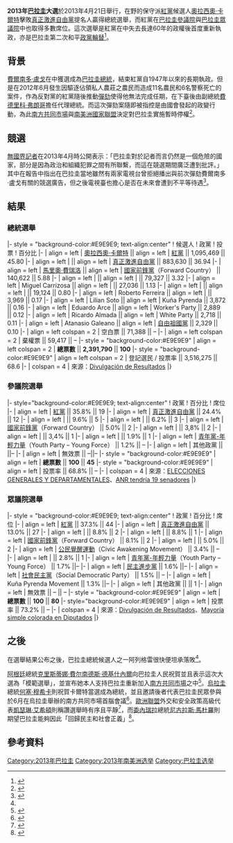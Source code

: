 {{noteTA
|1=zh:卡爾特;zh-cn:卡特斯;zh-tw:卡提斯;
}}
{{Infobox Election
| election_name = 2013年巴拉圭大選
| country = Paraguay
| type = presidential
| ongoing = no
| previous_election = 
| previous_year = 2008
| next_election = 
| next_year = 2018
| turnout = 68.57%
<!-- Alegre -->
| image1            = 
| candidate1        = [[奧拉西奧·卡爾特|奧拉西奧·卡爾特]]
| party1            = 紅黨 (巴拉圭)
| alliance1         = 
| popular_vote1     = '''45.8%
| percentage1       = 
<!-- Cartes -->
| image2            = 
| candidate2        = {{Link-en|埃弗拉因·阿列格雷|Efraín Alegre}}
| party2            = 真正激進自由黨
| popular_vote2     = 36.94%
| percentage2       = 
| map_image         = 
| map_size          = 
| map_alt           = 
| map               = 
| map_caption       = 
| title             = 總統
| before_election   = [[費德里科·弗朗哥|費德里科·弗朗哥]]
| before_party      = 真正激進自由黨
| posttitle         = 選舉後
| after_election    = [[奧拉西奧·卡爾特|奧拉西奧·卡爾特]]
| after_party       = 紅黨 (巴拉圭)
}}
'''2013年[[巴拉圭|巴拉圭]]大選'''於2013年4月21日舉行，在野的保守派[[紅黨_(巴拉圭)|紅黨]]候選人[[奧拉西奧·卡爾特|奧拉西奧·卡爾特]]擊敗[[真正激進自由黨|真正激進自由黨]]提名人{{Link-en|埃弗拉因·阿列格雷|Efraín Alegre}}贏得總統選舉，而紅黨在[[巴拉圭參議院|巴拉圭參議院]]與[[巴拉圭眾議院|巴拉圭眾議院]]中也取得多數席位。這次選舉是紅黨在{{Link-en|2008年巴拉圭大選|Paraguayan general election, 2008|2008年大選}}中失去長達60年的政權後首度重新執政，亦是巴拉圭第二次和平[[政黨輪替|政黨輪替]]<ref name = "英國廣播公司">{{Cite web |url= http://www.bbc.co.uk/news/world-latin-america-22241667 |title= Horacio Cartes wins Paraguay presidential election |author=  |date= 2013年4月22日 |publisher= [[英國廣播公司|英國廣播公司]] |language= en |accessdate= 2013年4月24日 |quote=  |archive-date= 2020年11月25日 |archive-url= https://web.archive.org/web/20201125030446/https://www.bbc.co.uk/news/world-latin-america-22241667 |dead-url= no }}</ref>。

== 背景 ==
[[費爾南多·盧戈|費爾南多·盧戈]]在{{Link-en|2008年巴拉圭大選|Paraguayan general election, 2008}}中獲選成為[[巴拉圭總統|巴拉圭總統]]，結束紅黨自1947年以來的長期執政。但是在2012年6月發生因驅逐佔領私人農莊之農民而造成11名農民和6名警察死亡的案件，作為反對黨的紅黨隨後推動{{Link-en|彈劾費爾南多·盧戈|Impeachment of Fernando Lugo|爭議性}}[[彈劾|彈劾]]使得他無法完成任期，在下臺後由副總統[[費德里科·弗朗哥|費德里科·弗朗哥]]擔任代理總統。而這次彈劾案隨即被指控是由國會發起的政變行動，為此[[南方共同市場|南方共同市場]]與[[南美洲國家聯盟|南美洲國家聯盟]]決定對巴拉圭實施暫時停權<ref>{{Cite web |url= http://www.bbc.co.uk/news/world-latin-america-22236775 |title= Polls close as Paraguay holds key presidential election |author=  |date= 2013年4月21日 |publisher= [[英國廣播公司|英國廣播公司]] |language= en |accessdate= 2013年4月24日 |quote=  |archive-date= 2013年4月23日 |archive-url= https://web.archive.org/web/20130423234758/http://www.bbc.co.uk/news/world-latin-america-22236775 |dead-url= no }}</ref>。

== 競選 ==
[[無國界記者|無國界記者]]在2013年4月時公開表示：「巴拉圭對於記者而言仍然是一個危險的國家，部分是因為政治和組織犯罪之間有所聯繫，而這在競選期間廣泛遭到批評。」其中在報告中指出在巴拉圭當地雖然有兩家電視台曾拒絕播出與前次彈劾費爾南多·盧戈有關的競選廣告，但之後電視臺也擔心是否在未來會遭到不平等待遇<ref>{{Cite web |url= http://en.rsf.org/paraguay-campaign-marked-by-censorship-post-18-04-2013,44393.html |title= Campaign marked by censorship, post-election reprisals feared |author=  |date= 2013年4月18日 |publisher= [[無國界記者|無國界記者]] |language= en |accessdate= 2013年4月24日 |quote=  |archive-date= 2016年3月19日 |archive-url= https://web.archive.org/web/20160319120550/https://en.rsf.org/paraguay-campaign-marked-by-censorship-post-18-04-2013,44393.html |dead-url= no }}</ref>。

== 結果 ==
=== 總統選舉 ===
{{Electiontable|2013年巴拉圭總統選舉}}
{{Nowrap|'''2013年4月21日[[巴拉圭|巴拉圭]][[巴拉圭總統|總統]]選舉'''}}
|- style = "background-color:#E9E9E9; text-align:center"
! 候選人
! 政黨
! 投票
! 百分比
|-
| align = left | [[奧拉西奧·卡爾特|奧拉西奧·卡爾特]] || align = left | [[紅黨_(巴拉圭)|紅黨]]  || 1,095,469 || 45.80
|-
| align = left | {{Link-en|埃弗拉因·阿列格雷|Efraín Alegre}} || align = left | [[真正激進自由黨|真正激進自由黨]] || 883,630 || 36.94
|-
| align = left | [[馬里奧·費瑞洛|馬里奧·費瑞洛]] || align = left | [[國家前鋒黨|國家前鋒黨]]（Forward Country） || 140,622 || 5.88
|-
| align = left | {{Link-en|阿尼巴爾·卡利優|Aníbal Carrillo}} || align = left | {{Link-en|大陣線|Guasú Front}} || 79,327 || 3.32
|-
| align = left | Miguel Carrizosa || align = left | {{Link-en|親愛祖國黨|Beloved Fatherland Party}} || 27,036 || 1.13
|-
| align = left | {{Link-en|利诺·塞萨尔·奥维多·席尔瓦|Lino César Oviedo Sánchez}} || align = left | {{Link-en|全國道德公民聯盟黨|National Union of Ethical Citizens}} || 19,124 || 0.80
|-
| align = left | Roberto Ferreira || align = left | {{Link-en|巴拉圭人道黨|Paraguayan Humanist Party}} || 3,969 || 0.17
|-
| align = left | Lilian Soto || align = left | Kuña Pyrenda || 3,872 || 0.16
|-
| align = left | Eduardo Arce || align = left | Worker's Party || 2,889 || 0.12
|-
| align = left | Ricardo Almada || align = left | White Party || 2,718 || 0.11
|-
| align = left | Atanasio Galeano || align = left | [[自由祖國黨|自由祖國黨]] || 2,329 || 0.10
|-
| align = left colspan = 2 | 空白票 || 71,388 || –
|- 
| align = left colspan = 2 | 棄權票 || 59,417 || –
|- style = "background-color:#E9E9E9"
| align = left colspan = 2 | '''總票數''' || '''2,391,790''' || '''100'''
|- style = "background-color:#E9E9E9"
| align = left colspan = 2 | 登記選民 / 投票率 || 3,516,275 || 68.6
|-
| colspan = 4 | 來源：[http://tsje.gov.py/trep/divulgacion.html Divulgación de Resultados]{{Wayback|url=http://tsje.gov.py/trep/divulgacion.html |date=20160304185910 }}
|}

=== 參議院選舉 ===
{{Electiontable|2013年巴拉圭參議院選舉}}
{{Nowrap|'''2013年4月21日[[巴拉圭|巴拉圭]][[巴拉圭參議院|參議院]]選舉結果}}

|- style="background-color:#E9E9E9; text-align:center"
! 政黨
! 百分比
! 席位
|-
| align = left | [[紅黨_(巴拉圭)|紅黨]] || 35.8% || 19
|-
| align = left | [[真正激進自由黨|真正激進自由黨]] || 24.4% || 12
|-
| align = left | {{Link-en|大陣線|Guasú Front}} || 9.6% || 5
|-
| align = left | {{Link-en|民主進步黨 (巴拉圭)|Democratic Progressive Party (Paraguay)|民主進步黨}} || 6.2% || 3
|-
| align = left | [[國家前鋒黨|國家前鋒黨]]（Forward Country） || 5.0% || 2
|-
| align = left | {{Link-en|全國道德公民聯盟黨|National Union of Ethical Citizens}} || 3,8% || 2
|-
| align = left | {{Link-en|遇見國家黨|National Encounter Party}} || 3,4% || 1
|-
| align = left | {{Link-en|親愛祖國黨|Beloved Fatherland Party}} || 1.9% || 1
|-
| align = left | [[青年黨-年輕力量|青年黨-年輕力量]]（Youth Party – Young Force） || 1.2% || –
|-
| align = left | 其他政黨 || ||–
|-
| align = left | 無效票 || –||–
|- style = "background-color:#E9E9E9"
| align = left | '''總票數''' || '''100''' || '''45'''
|- style = "background-color:#E9E9E9"
| align = left | 投票率 || 68.8% || –
|-
| colspan = 4 | 來源：[http://tsje.gov.py/trep/?pagina=index ELECCIONES GENERALES Y DEPARTAMENTALES]{{Wayback|url=http://tsje.gov.py/trep/?pagina=index |date=20130425235028 }}、[http://www.abc.com.py/nacionales/anr-ocuparia-19-bancas-en-senado-563848.html ANR tendría 19 senadores]{{Wayback|url=http://www.abc.com.py/nacionales/anr-ocuparia-19-bancas-en-senado-563848.html |date=20130425072256 }}
|}

=== 眾議院選舉 ===
{{Electiontable|2013年巴拉圭眾議院選舉}}
{{Nowrap|'''2013年4月21日巴拉圭眾議院選舉結果'''}}
|- style = "background-color:#E9E9E9; text-align:center"
! 政黨
! 百分比
! 席位
|-
| align = left | [[紅黨_(巴拉圭)|紅黨]] || 37.3% || 44
|-
| align = left | [[真正激進自由黨|真正激進自由黨]] || 13.0% || 27
|-
| align = left | {{Link-en|全國道德公民聯盟黨|National Union of Ethical Citizens}} || 8.8% || 2
|-
| align = left | {{Link-en|親愛祖國黨|Beloved Fatherland Party}} || 8.8% || 1
|-
| align = left | [[國家前鋒黨|國家前鋒黨]]（Forward Country） || 8.1% || 2
|-
| align = left | {{Link-en|遇見國家黨|National Encounter Party}} || 5.0% || 2
|-
| align = left | [[公民覺醒運動|公民覺醒運動]]（Civic Awakening Movement） || 3.4% || –
|-
| align = left | {{Link-en|大陣線|Guasú Front}} || 2.8% || 1
|-
| align = left | [[青年黨-年輕力量|青年黨-年輕力量]]（Youth Party – Young Force） || 1.7% ||–
|-
| align = left | [[民主進步黨_(巴拉圭)|民主進步黨]] || 1.6% ||–
|-
| align = left | [[社會民主黨_(巴拉圭)|社會民主黨]]（Social Democratic Party） || 1.5% || –
|-
| align = left | Kuña Pyrenda Movement || 1.3% ||–
|-
| align = left | 其他政黨 ||  || 1
|-
| align = left | 無效票 || – || –
|- style = "background-color:#E9E9E9"
| align = left | '''總票數''' || '''100''' || '''80'''
|- style="background-color:#E9E9E9"
| align = left | 投票率 || 73.2% || –
|-
| colspan = 4 | 來源：[http://tsje.gov.py/trep/divulgacion.html Divulgación de Resultados]{{Wayback|url=http://tsje.gov.py/trep/divulgacion.html |date=20160304185910 }}、[https://web.archive.org/web/20130425235044/http://www.abc.com.py/nacionales/mayoria-simple-colorada-563985.html Mayoría simple colorada en Diputados]
|}

== 之後 ==
在選舉結果公布之後，巴拉圭總統候選人之一阿列格雷很快便坦承落敗<ref name = "英國廣播公司"/>。

[[阿根廷|阿根廷]]總統[[克里斯蒂娜·費尔南德斯·德基什內爾|克里斯蒂娜·費尔南德斯·德基什內爾]]向巴拉圭人民祝賀並且表示這次大選為「模範選舉」，並宣布她本人支持巴拉圭重新加入[[南方共同市場|南方共同市場]]之中<ref>{{Cite web |url = http://www.businessweek.com/news/2013-04-22/paraguay-elects-tobacco-executive-horacio-cartes-as-president |title = Paraguay Elects Tobacco Executive Horacio Cartes as President |author= John Quigley和Ben Bain |date= 2013年4月22日 |publisher = 《[[彭博商業周刊|彭博商業周刊]]》 |language= en |accessdate= 2013年4月24日 |quote=  }}</ref>。[[烏拉圭|烏拉圭]]總統[[何塞·穆希卡|何塞·穆希卡]]則祝賀卡爾特當選成為總統，並且邀請後者代表巴拉圭民眾參與於6月在烏拉圭舉辦的南方共同市場首腦會議<ref>{{Cite web |url= http://en.mercopress.com/2013/04/22/cristina-fernandez-and-mujica-tell-cartes-mercosur-is-waiting-for-the-return-of-paraguay |title= Cristina Fernandez and Mujica tell Cartes, Mercosur ‘is waiting for the return of Paraguay’ |author=  |date= 2013年4月22日 |publisher= {{Link-en|MercoPress|MercoPress}} |language= en |accessdate= 2013年4月24日 |quote=  |archive-date= 2020年11月27日 |archive-url= https://web.archive.org/web/20201127000126/https://en.mercopress.com/2013/04/22/cristina-fernandez-and-mujica-tell-cartes-mercosur-is-waiting-for-the-return-of-paraguay |dead-url= no }}</ref>。[[歐洲聯盟|歐洲聯盟]]外交和安全政策高級代表[[凱瑟琳·艾希頓|凱瑟琳·艾希頓]]則稱讚選舉時有序且平靜<ref>{{Cite web |url= http://www.universocanario.com/internacional/america/paraguay/309826 |title= Ashton felicita a Cartes e insta a impulsar los intercambios entre Paraguay y la UE |author=  |date= 2013年4月22日 |publisher= Universo Canario |language= en |accessdate= 2013年4月24日 |quote=  |archive-url= https://web.archive.org/web/20160303215451/http://www.universocanario.com/internacional/america/paraguay/309826 |archive-date= 2016年3月3日 |dead-url= yes }}</ref>，而[[委內瑞拉|委內瑞拉]]總統[[尼古拉斯·馬杜羅|尼古拉斯·馬杜羅]]則期望巴拉圭能夠因此「回歸民主和社會正義」<ref>{{Cite web |url= http://www.abc.com.py/nacionales/maduro-felicita-a-cartes-por-la-victoria-563893.html |title= Maduro felicita a Cartes por la victoria |author= [[法新社|法新社]] |date= 2013年4月22日 |publisher= 《ABC彩色報》（Diario ABC Color） |language= en |accessdate= 2013年4月24日 |quote=  |archive-date= 2013年4月25日 |archive-url= https://web.archive.org/web/20130425082911/http://www.abc.com.py/nacionales/maduro-felicita-a-cartes-por-la-victoria-563893.html |dead-url= no }}</ref>。

== 參考資料 ==
{{Reflist|2}}

{{巴拉圭選舉}}
[[Category:2013年巴拉圭|Category:2013年巴拉圭]]
[[Category:2013年南美洲选举|Category:2013年南美洲选举]]
[[Category:巴拉圭选举|Category:巴拉圭选举]]